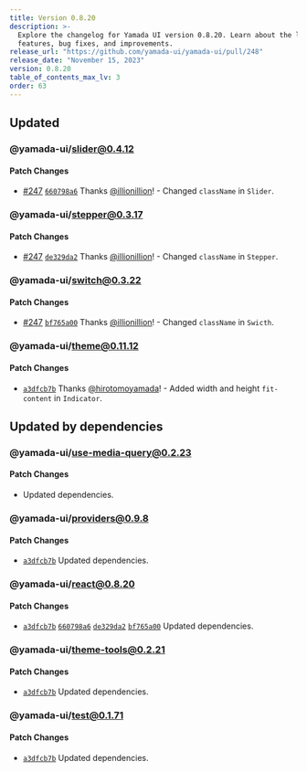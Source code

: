 ```yaml
---
title: Version 0.8.20
description: >-
  Explore the changelog for Yamada UI version 0.8.20. Learn about the latest
  features, bug fixes, and improvements.
release_url: "https://github.com/yamada-ui/yamada-ui/pull/248"
release_date: "November 15, 2023"
version: 0.8.20
table_of_contents_max_lv: 3
order: 63
---
```


## Updated

### @yamada-ui/slider@0.4.12

#### Patch Changes

- [#247](https://github.com/hirotomoyamada/yamada-ui/pull/247) [`660798a6`](https://github.com/hirotomoyamada/yamada-ui/commit/660798a63fcbb0fe86a2c218ae5a3175e5e0b5ec) Thanks [@illionillion](https://github.com/illionillion)! - Changed `className` in `Slider`.

### @yamada-ui/stepper@0.3.17

#### Patch Changes

- [#247](https://github.com/hirotomoyamada/yamada-ui/pull/247) [`de329da2`](https://github.com/hirotomoyamada/yamada-ui/commit/de329da27afa52fe5b03c79b7f506dcb99c4279b) Thanks [@illionillion](https://github.com/illionillion)! - Changed `className` in `Stepper`.

### @yamada-ui/switch@0.3.22

#### Patch Changes

- [#247](https://github.com/hirotomoyamada/yamada-ui/pull/247) [`bf765a00`](https://github.com/hirotomoyamada/yamada-ui/commit/bf765a00f234f89c4f08f312e942d9a781a6b6b7) Thanks [@illionillion](https://github.com/illionillion)! - Changed `className` in `Swicth`.

### @yamada-ui/theme@0.11.12

#### Patch Changes

- [`a3dfcb7b`](https://github.com/hirotomoyamada/yamada-ui/commit/a3dfcb7befa31608a00e7928ee51e219810d23bd) Thanks [@hirotomoyamada](https://github.com/hirotomoyamada)! - Added width and height `fit-content` in `Indicator`.

## Updated by dependencies

### @yamada-ui/use-media-query@0.2.23

#### Patch Changes

- Updated dependencies.

### @yamada-ui/providers@0.9.8

#### Patch Changes

- [`a3dfcb7b`](https://github.com/hirotomoyamada/yamada-ui/commit/a3dfcb7befa31608a00e7928ee51e219810d23bd) Updated dependencies.

### @yamada-ui/react@0.8.20

#### Patch Changes

- [`a3dfcb7b`](https://github.com/hirotomoyamada/yamada-ui/commit/a3dfcb7befa31608a00e7928ee51e219810d23bd) [`660798a6`](https://github.com/hirotomoyamada/yamada-ui/commit/660798a63fcbb0fe86a2c218ae5a3175e5e0b5ec) [`de329da2`](https://github.com/hirotomoyamada/yamada-ui/commit/de329da27afa52fe5b03c79b7f506dcb99c4279b) [`bf765a00`](https://github.com/hirotomoyamada/yamada-ui/commit/bf765a00f234f89c4f08f312e942d9a781a6b6b7) Updated dependencies.

### @yamada-ui/theme-tools@0.2.21

#### Patch Changes

- [`a3dfcb7b`](https://github.com/hirotomoyamada/yamada-ui/commit/a3dfcb7befa31608a00e7928ee51e219810d23bd) Updated dependencies.

### @yamada-ui/test@0.1.71

#### Patch Changes

- [`a3dfcb7b`](https://github.com/hirotomoyamada/yamada-ui/commit/a3dfcb7befa31608a00e7928ee51e219810d23bd) Updated dependencies.
